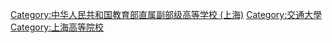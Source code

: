 {{Catmain|上海交通大学}}

[[Category:中华人民共和国教育部直属副部级高等学校_(上海)|Category:中华人民共和国教育部直属副部级高等学校 (上海)]]
[[Category:交通大學|Category:交通大學]]
[[Category:上海高等院校|Category:上海高等院校]]